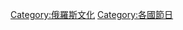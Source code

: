 {{Commonscat|Festivals of Russia}}
{{俄羅斯文化}}
[[Category:俄羅斯文化|Category:俄羅斯文化]]
[[Category:各國節日|Category:各國節日]]